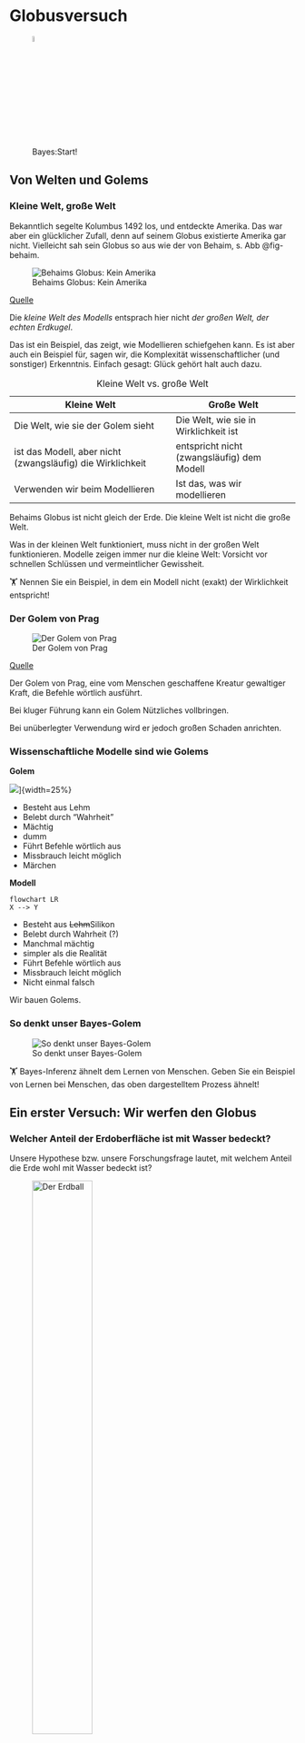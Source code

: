# Globusversuch

![Bayes:Start!](img/Golem_hex.png){width=5%}

## Von Welten und Golems

### Kleine Welt, große Welt

Bekanntlich segelte Kolumbus 1492 los, und entdeckte Amerika. Das war aber ein glücklicher Zufall, denn auf seinem Globus existierte Amerika gar nicht. Vielleicht sah sein Globus so aus wie der von Behaim, s. Abb @fig-behaim.

![Behaims Globus: Kein Amerika](img/Behaim.jpg)

[Quelle](https://de.wikipedia.org/wiki/Martin_Behaims_Erdapfel#/media/Datei:RavensteinBehaim.jpg)

Die *kleine Welt des Modells* entsprach hier nicht *der großen Welt, der echten Erdkugel*.

Das ist ein Beispiel, das zeigt, wie Modellieren schiefgehen kann. Es ist aber auch ein Beispiel für, sagen wir, die Komplexität wissenschaftlicher (und sonstiger) Erkenntnis. Einfach gesagt: Glück gehört halt auch dazu.

| Kleine Welt                                                | Große Welt                                 |
|-----------------------------------------|-------------------------------|
| Die Welt, wie sie der Golem sieht                          | Die Welt, wie sie in Wirklichkeit ist      |
| ist das Modell, aber nicht (zwangsläufig) die Wirklichkeit | entspricht nicht (zwangsläufig) dem Modell |
| Verwenden wir beim Modellieren                             | Ist das, was wir modellieren               |

: Kleine Welt vs. große Welt

::: callout-note
Behaims Globus ist nicht gleich der Erde. Die kleine Welt ist nicht die große Welt.
:::

Was in der kleinen Welt funktioniert, muss nicht in der großen Welt funktionieren. Modelle zeigen immer nur die kleine Welt: Vorsicht vor schnellen Schlüssen und vermeintlicher Gewissheit.

🏋 Nennen Sie ein Beispiel, in dem ein Modell nicht (exakt) der Wirklichkeit entspricht!





### Der Golem von Prag

![Der Golem von Prag](img/170px-Golem_and_Loew.jpg)

[Quelle](https://de.wikipedia.org/wiki/Golem)

Der Golem von Prag, eine vom Menschen geschaffene Kreatur gewaltiger Kraft, die Befehle wörtlich ausführt.

Bei kluger Führung kann ein Golem Nützliches vollbringen.

Bei unüberlegter Verwendung wird er jedoch großen Schaden anrichten.

### Wissenschaftliche Modelle sind wie Golems

**Golem**

![](img/Golem_hex.png)]{width=25%}

-   Besteht aus Lehm
-   Belebt durch "Wahrheit"
-   Mächtig
-   dumm
-   Führt Befehle wörtlich aus
-   Missbrauch leicht möglich
-   Märchen

**Modell**

```mermaid
flowchart LR
X --> Y
```

-   Besteht aus ~~Lehm~~Silikon
-   Belebt durch Wahrheit (?)
-   Manchmal mächtig
-   simpler als die Realität
-   Führt Befehle wörtlich aus
-   Missbrauch leicht möglich
-   Nicht einmal falsch

::: callout-important
Wir bauen Golems.
:::

### So denkt unser Bayes-Golem

![So denkt unser Bayes-Golem](img/bayesupdate2.png)

🏋 Bayes-Inferenz ähnelt dem Lernen von Menschen. Geben Sie ein Beispiel von Lernen bei Menschen, das oben dargestelltem Prozess ähnelt!

## Ein erster Versuch: Wir werfen den Globus

### Welcher Anteil der Erdoberfläche ist mit Wasser bedeckt?

Unsere Hypothese bzw. unsere Forschungsfrage lautet, mit welchem Anteil die Erde wohl mit Wasser bedeckt ist?

![Der Erdball](img/earth.png){width="50%"}

[Quelle](https://pngimg.com/image/25340) CC 4.0 BY-NC

Sie werden einen Globus-Ball in die Luft und fangen in wieder auf. Sie notieren dann, ob die Stelle unter Ihrem Zeigefinger Wasser zeigt (W) oder Land (L). Den Versuch wiederholen Sie 9 Mal.

So sah mein Ergebnis aus:

$$W \quad L \quad W \quad W \quad W \quad L \quad W \quad L \quad W$$

🏋️️ Besorgen Sie sich einen Globus (zur Not eine Münze) und stellen Sie den Versuch nach!



### Wie entstanden die Daten?

Der physikalische Prozess, der zur Entstehung der Daten führt, nennt man den *den datengenierende Prozess*.

In diesem Fall kann man ihn so beschreiben:

1.  Der wahre Anteil von Wasser, $W$, der Erdoberfläche ist $p$ (und $1-p$ ist der Anteil Land, $L$).
2.  Ein Wurf des Globusballes hat die Wahrscheinlichkeit $p$, eine $W$-Beobachtung zu erzeugen.
3.  Die Würfe des Globusballes sind unabhängig voneinander.
4.  Wir haben kein Vorwissen über $p$; jeder Wert ist uns gleich wahrscheinlich.

🏋 Welche Annahmen würden Sie ändern? Welche könnte man wegnehmen? Welche hinzufügen? Was wären die Konsequenzen?



### Wissen updaten: Wir füttern Daten in das Modell

```r
#| echo: false
#| out.width="100%"
source("R-Code/img221.R")
```

Unser Golem (das Modell) lernt. Ob das Modell nützlich ist (präzise Vorhersagen liefert), steht auf einem anderen Blatt.

### Ein paar Fachbegriffe

-   Für jede Hypothese haben wir ein Vorab-Wissen, das die jeweilige Plausibilität der Hypothese angibt: *Priori-Verteilung*.

-   Für jede Hypothese (d.h. jeden *Parameterwert* $p$) möchten wir wie wahrscheinlich die Daten sind (unter der Annahme, dass die Hypothese richtig ist). Das gibt uns den *Likelihood*.

-   Dann gewichten wir den Likelihood mit dem Vorabwissen, so dass wir die *Posteriori-Verteilung*[^globusversuch-1] bekommen.

[^globusversuch-1]: Anstatt von *Priori* liest man auch *Prior*; anstatt *Posteriori* auch *Posterior*

![Updating mit Bayes](img/bayesupdate.png)

### WDie Binomialverteilung

Wir nehmen an, dass die Daten unabhängig voneinander entstehen und sich der Parameterwert nicht zwischenzeitlich ändert[^globusversuch-2].

[^globusversuch-2]: Die sog. "iid-Annahme", wie *i*ndependently and *i*dentically distributed: Jeder Wurf der Globusballes ist eine Realisation der gleichen Zufallsvariablen

Dann kann man die Wahrscheinlichkeit ($Pr$), $W$ mal Wasser und $L$ mal Land zu beobachten, wenn die Wahrscheinlichkeit für Wasser $p$ beträgt, mit der *Binomialverteilung* berechnen.

Die Binomialverteilung zeigt die Verteilung der Häufigkeit (Wahrscheinlichkeit) der Ereignisse (z.B. 2 Mal Kopf) beim wiederholten Münzwurf (und allen vergleichbaren Zufallsexperimenten)[^globusversuch-3].

[^globusversuch-3]: "Münzwurfverteilung"

$$Pr(W,L|p) = \frac{(W+L)!}{W!L!}p^W(1-p)^L$$

### Binomialverteilung mit R

Was ist der Anteil der gültigen Pfade (Wahrscheinlichkeit), um 6 mal $W$ bei $N=W+L=9$ Würfen zu bekommen, wenn wir von $p=1/2$ ausgehen?

```r
dbinom(x = 6, size = 9, prob = 1/2)
```

Was ist die Wahrscheinlichkeit für $W=9$ bei $N=9$ und $p=1/2$?

```r
dbinom(x = 9, size = 9, prob = 1/2)
```

### Beispiele zur Berechnung einer binomial verteilten Wahrscheinlichkeit

Ei Professi stellt einen Klausur mit 20 Richtig-Falsch-Fragen. Wie groß ist die Wahrscheinlichkeit, durch bloßes Münze werfen genau 15 Fragen richtig zu raten?[^globusversuch-4]

[^globusversuch-4]: Hey, endlich mal was für echte Leben!

```r
dbinom(x = 15, size = 20, prob = .5)
```

Was ist die Wahrscheinlichkeit bei 3 Münzwürfen (genau) 3 Treffer (Kopf) zu erzielen?

```r
dbinom(3, 3, 1/2)
```

### Unser Modell ist geboren

Wir fassen das Globusmodell so zusammen:

$$W \sim \text{Bin}(N,p),$$

Lies: "W ist *bin*omial verteilt mit den Parametern $N$ und $p$". $N$ gibt die Anzahl der Globuswürfe an: $N=W+L$.

Unser Vorab-Wissen zu $p$ sei, dass uns alle Werte gleich plausibel erscheinen ("uniform"):

$$p \sim \text{Unif}(0,1).$$

Lies: "$p$ ist gleich (uniform) verteilt mit der Untergrenze 0 und der Obergrenze 1".

### So sehen die Verteilungen aus

Abb. @fig-bin zeigt die Binomialverteilung.

```r
#| echo: false
#| label: fig-bin
#| fig-cap: Ein Beispiel für eine Binomialverteilung
dbinom(0:9, 9, 1/2) %>% 
  tibble(Wahrscheinlichkeit = .,
         Treffer = seq(0,9)) %>% 
  ggplot(aes(x = Treffer, y = Wahrscheinlichkeit)) +
  geom_segment(aes(xend = Treffer, yend = 0)) + 
  geom_point(color = "red", size = 5, alpha = .5) +
  scale_x_continuous(breaks = 0:9)

```

$N=9, p = 1/2$

Abb. @fig-unif zeigt ein Beispiel für eine Gleichverteilung (uniform distribution).

```r
#| echo: false
#| fig-cap: Gleichverteilung
#| label: fig-unif



uniform_Plot <- function(a, b){
  xvals <- data.frame(x = c(a, b)) #Range for x-values
  
  ggplot(data.frame(x = xvals), 
         aes(x = x)) + xlim(c(a, b)) + ylim(0, 1/(b - a)) +
    stat_function(fun = dunif, args = list(min = a, max = b), 
                  geom = "area", 
                  fill = "green", alpha = 0.35) + 
    stat_function(fun = dunif, args = list(min = a, max = b)) +
    labs(x = "X", y = "Dichte")  +
    geom_vline(xintercept = a, linetype = "dashed", colour = "red") +
    geom_vline(xintercept = b, linetype = "dashed", colour = "red") 
  
}
uniform_Plot(0, 1)
```

$Min = 0, Max = 1$

🏋️️ Was fällt Ihnen bei der Binomialverteilung auf? Ist sie symmetrisch? Verändert sich die Wahrscheinlichkeit linear? Was fällt Ihnen bei der Gleichverteilung auf?

## Zur Erinnerung: Bayes Theorem

### Herleitung Bayes' Theorem 1/2: Gemeinsame Wahrscheinlichkeit

Die Wahrscheinlichkeit für *Regen* und *kalt* ist gleich der Wahrscheinlihckeit von *Regen*, *gegeben kalt* mal der Wahrscheinlicht von *kalt*. Entsprechend gilt: Die Wahrscheinlichkeit von $W$, $L$ und $p$ ist das Produkt von $Pr(W,L|p)$ und der Prior-Wahrscheinlichkeit $Pr(p)$:

$$Pr(W,L,p) = Pr(W,L|p) \cdot Pr(p)$$

Genauso gilt: Die Wahrscheinlichkeit von *Regen* und *kalt* ist gleich der Wahrscheinlichkeit *kalt, wenn's regnet* mal der Wahrscheinlichkeit von *Regen*:

$$Pr(W,L,p) = Pr(p|W,L) \cdot Pr(W, L)$$

### Herleitung Bayes' Theorem 2/2: Posteriori-Wahrscheinlichkeit

Wir setzen die letzten beiden Gleichungen gleich:

$$Pr(W,L|p) \cdot Pr(p) = Pr(p|W,L) \cdot (W,L)$$

Und lösen auf nach der Posteriori-Wahrscheinlichkeit, $Pr(p|W,L)$:

$$Pr(p|W,L) = \frac{Pr(W,L|p) Pr(p)}{Pr(W,L)}$$

$Pr(W,L)$ nennt man die *mittlere Wahrscheinlichkeit der Daten* oder *Evidenz*. Die Evidenz berechnet sich als Mittelwert der Likelihoods über alle Werte von $p$. Die Aufgabe dieser Größe ist nur dafür zu sorgen, dass insgesamt Werte zwischen 0 und 1 herauskommen.

### Bayes' Theorem als Formel

$$Pr(H|D) = \frac{Pr(D|H) Pr(H)}{Pr(D)}$$

-   Bestandteile:

    -   Posteriori-Wahrscheinlichkeit: $Pr_{Post} := Pr(H|D)$

    -   Likelihood: $L := Pr(D|H)$

    -   Priori-Wahrscheinlichkeit: $Pr_{Priori} := Pr(H)$

    -   Evidenz: $E := Pr(D)$

-   Bayes' Theorem gibt die $Pr_{Post}$ an, wenn man die Gleichung mit der $Pr_{Priori}$ und dem $L$ füttert.

-   Bayes' Theorem wird häufig verwendet, um die $Pr_{Post}$ zu quantifizieren.

-   Die $Pr_{Post}$ ist proportional zu $L \times Pr_{Priori}$.

### Posteriori als Produkt von Priori und Likelihood

$$\text{Posteriori} = \frac{\text{Likelihood} \times \text{Priori}}{\text{Evidenz}}$$

```r
source("R-Code/img241.R")
```

## Bayes berechnen mit mit der Gitter-Methode

Die Methode *Gitter-Annäherung* nennt man auch Grid Approximation\*.

### Idee

1.  Teile den Wertebereich des Parameter in ein "Gitter" auf, z.B. $0.1, 0.2, ..., 0.9, 1$ ("Gitterwerte").
2.  Bestimme den Priori-Wert des Parameters für jeden Gitterwert.
3.  Berechne den Likelihood für Gitterwert.
4.  Berechne den unstandardisierten Posteriori-Wert für jeden Gitterwert (Produkt von Priori und Likelihood).
5.  Standardisiere den Posteriori-Wert durch teilen anhand der Summe alle unstand. Posteriori-Werte.

### Gitterwerte in R berechnen

```r
d <-
  tibble(
    # definiere das Gitter: 
    p_Gitter = seq(from = 0, to = 1, length.out = 10),
    # bestimme den Priori-Wert:       
    Priori  = 1) %>%  
    mutate(
      # berechne Likelihood für jeden Gitterwert:
      Likelihood = dbinom(6, size = 9, prob = p_Gitter),
      # berechen unstand. Posteriori-Werte:
      unstd_Post = Likelihood * Priori,
      # berechne stand. Posteriori-Werte (summiert zu 1):
      Post = unstd_Post / sum(unstd_Post))  
```

So sehen unsere "Gitterdaten" aus:

```r
d %>% 
  kbl(digits = 2)
```

🏋️ Was wohl mit *Post* passiert, wenn wir *Priori* ändern?

### Was sagt die Post?

Die Posteriori-Verteilung (Kurz: "Post-Verteilung"), $Pr_{Post}$, zeigt, wie plausibel wir jeden Wert von $p$ halten.

```r
source("R-Code/img242.R")
```

Mehr Gitterwerte glätten die Annäherung.

Je größer die Stichprobe ($N$), desto zuverlässiger wird unsere Berechnung.

```r
source("R-Code/img243.R")
```

### Zusammenfassung

-   In unserem Modell haben wir Annahmen zu $Pr_{Priori}$ und $L$ getroffen.

-   Auf dieser Basis hat der Golem sein Wissen geupdated zu $Pr_{Post}$.

-   Mit der Gitter-Methode haben wir viele Hypothesen (Parameterwerte) untersucht und jeweils die $Pr_{Post}$ berechnet.

-   Unser Modell bildet die kleine Welt ab; ob es in der großen Welt nützlich ist, steht auf einem anderen Blatt.

\includegraphics[width=1em]{../img/weight.pdf} Wenn Sie auf einen Prozentwert für $W$ tippen müssten, welchen würden Sie nehmen, laut dem Modell (und gegeben der Daten)?
